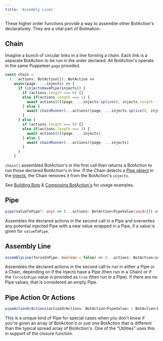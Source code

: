 ---
title: 'Assembly Lines'
---

These higher order functions provide a way to assemble other BotAction's declaratively. They are a vital part of Botmation.

## Chain
Imagine a bunch of circular links in a line forming a chain. Each link is a separate BotAction to be run in the order declared. All BotAction's operate in the same Puppeteer `page` provided.

```typescript
const chain =
  (...actions: BotAction[]): BotAction =>
    async(page, ...injects) => {
      if (injectsHavePipe(injects)) {
        if (actions.length === 0) {}
        else if(actions.length === 1) {
          await actions[0](page, ...injects.splice(0, injects.length - 1))
        } else {
          await chainRunner(...actions)(page, ...injects.splice(0, injects.length - 1))
        }
      } else {
        if (actions.length === 0) {}
        else if(actions.length === 1) {
          await actions[0](page, ...injects)
        } else {
          await chainRunner(...actions)(page, ...injects)
        }
      }
    }
```
`chain()` assembled BotAction's in the first call then returns a BotAction to run those declared BotAction's in line. If the Chain detects a [Pipe object](/advanced/piping#pipe-object) in the [injects](/advanced/injects), the Chain removes it from the BotAction's  `injects`.

See [Building Bots](/overview#building-bots) & [Composing BotAction's](/overview#composing-botactions) for usage examples.

## Pipe
```typescript
pipe(valueToPipe?: any) => (...actions: BotAction<PipeValue|void>[]) => BotAction<any>
```
Assembles the declared actions in the second call in a Pipe and overwrites any potential injected Pipe with a new value wrapped in a Pipe, if a value is given for `valueToPipe`.

## Assembly Line
```typescript
assemblyLine(forceInPipe: boolean = false) => (...actions: BotAction<any>[]) => BotAction<any>
```
Assembles the declared actions in the second call to run in either a Pipe or a Chain, depending on if the Injects have a Pipe (then run in a Chain) or if the `forceInPipe` value is provided as `true` (then run in a Pipe). If there are no Pipe values, that is considered an empty Pipe.

## Pipe Action Or Actions
```typescript
pipeActionOrActions(actionOrActions: BotAction<PipeValue> | BotAction<PipeValue>[]) => BotAction<PipeValue|undefined>
```
This is a unique kind of Pipe for special cases when you don't know if you're given an array of BotAction's or just one BotAction that is different than the typical spread array of BotAction's. One of the "Utilities" uses this in support of the closure function.